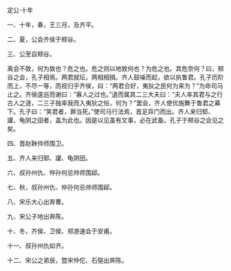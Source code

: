 

定公·十年

一、十年，春，王三月，及齐平。

二、夏，公会齐侯于颊谷。

三、公至自颊谷。

离会不致，何为致也？危之也。危之则以地致何也？为危之也。其危奈何？曰，颊谷之会，孔子相焉。两君就坛，两相相揖。齐人鼓噪而起，欲以执鲁君。孔子历阶而上，不尽一等，而视归乎齐侯，曰：“两君合好，夷狄之民何为来为？”为命司马止之。齐侯逡巡而谢曰：“寡人之过也。”退而属其二三大夫曰：“夫人率其君与之行古人之道，二三子独率我而入夷狄之俗，何为？”罢会，齐人使优施舞于鲁君之幕下。孔子曰：“笑君者，罪当死。”使司马行法焉，首足异门而出。齐人来归郓、讙、龟阴之田者，盖为此也。因是以见虽有文事，必在武备。孔子于颊谷之会见之矣。

四、晋赵鞅帅师围卫。

五、齐人来归郓、讙、龟阴田。

六、叔孙州仇、仲孙何忌帅师围郈。

七、秋，叔孙州仇、仲孙何忌帅师围郈。

八、宋乐大心出奔曹。

九、宋公子地出奔陈。

十、冬，齐侯、卫侯、郑游速会于安甫。

十一、叔孙州仇如齐。

十二、宋公之弟辰，暨宋仲佗、石彄出奔陈。

